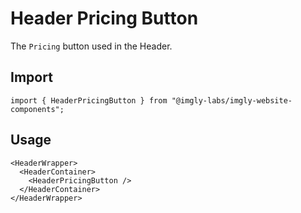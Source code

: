 

<Meta of={HeaderPricingButton} />

# Header Pricing Button

The `Pricing` button used in the Header.

<Story of={HeaderPricingButton.Default} />

## Import

```tsx
import { HeaderPricingButton } from "@imgly-labs/imgly-website-components";
```

## Usage

```tsx
<HeaderWrapper>
  <HeaderContainer>
    <HeaderPricingButton />
  </HeaderContainer>
</HeaderWrapper>
```
